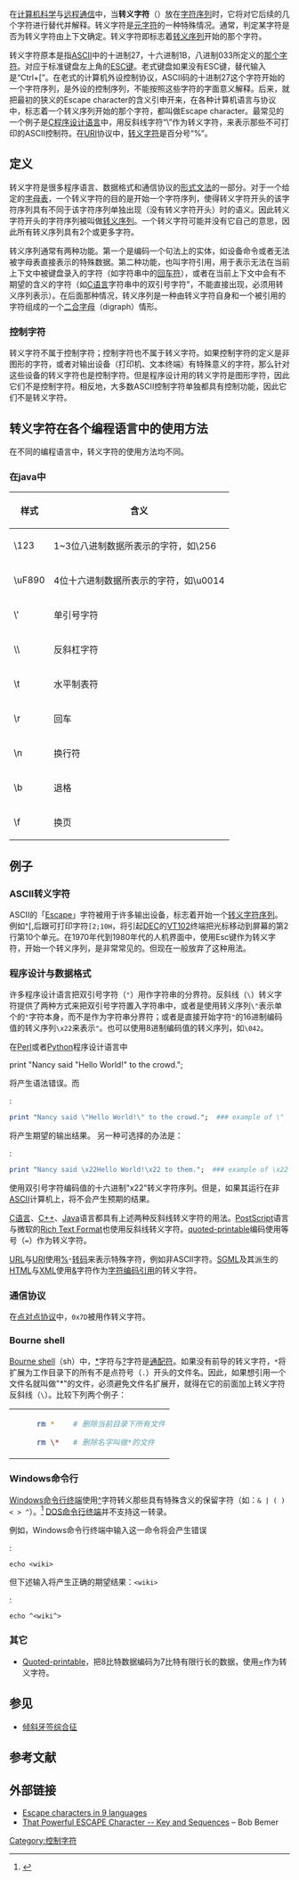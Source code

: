 {{NoteTA
|G1 = IT
}}
{{各地中文名
|cn = 转义字符
|tw = 跳脫字元，逸出字元
}}
在[[计算机科学|计算机科学]]与[[远程通信|远程通信]]中，当'''转义字符'''（{{lang|en|Escape Character}}）放在[[序列#计算机领域|字符序列]]时，它将对它后续的几个字符进行替代并解释。转义字符是[[元字符|元字符]]的一种特殊情况。通常，判定某字符是否为转义字符由上下文确定。转义字符即标志着[[转义序列|转义序列]]开始的那个字符。

转义字符原本是指[[ASCII|ASCII]]中的十进制27，十六进制1B，八进制033所定义的[[退出键|那个字符]]。对应于标准键盘左上角的[[退出键|ESC键]]。老式键盘如果没有ESC键，替代输入是“Ctrl+[”。在老式的计算机外设控制协议，ASCII码的十进制27这个字符开始的一个字符序列，是外设的控制序列，不能按照这些字符的字面意义解释。后来，就把最初的狭义的Escape character的含义引申开来，在各种计算机语言与协议中，标志着一个转义序列开始的那个字符，都叫做Escape character。最常见的一个例子是[[C程序设计语言|C程序设计语言]]中，用反斜线字符“\”作为转义字符，来表示那些不可打印的ASCII控制符。在[[统一资源标志符|URI]]协议中，[[百分号编码|转义字符]]是百分号“%”。

==定义==
转义字符是很多程序语言、数据格式和通信协议的[[形式文法|形式文法]]的一部分。对于一个给定的[[字母表_(计算机科学)|字母表]]，一个转义字符的目的是开始一个字符序列，使得转义字符开头的该字符序列具有不同于该字符序列单独出现（没有转义字符开头）时的语义。因此转义字符开头的字符序列被叫做[[转义序列|转义序列]]。一个转义字符可能并没有它自己的意思，因此所有转义序列具有2个或更多字符。

转义序列通常有两种功能。第一个是编码一个句法上的实体，如设备命令或者无法被字母表直接表示的特殊数据。第二种功能，也叫字符引用，用于表示无法在当前上下文中被键盘录入的字符（如字符串中的[[回车符|回车符]]），或者在当前上下文中会有不期望的含义的字符（如[[C语言|C语言]]字符串中的双引号字符"，不能直接出现，必须用转义序列表示）。在后面那种情况，转义序列是一种由转义字符自身和一个被引用的字符组成的一个[[二合字母|二合字母]]（digraph）情形。

===控制字符===
转义字符不属于控制字符；控制字符也不属于转义字符。如果控制字符的定义是非图形的字符，或者对输出设备（打印机、文本终端）有特殊意义的字符，那么针对这些设备的转义字符也是控制字符。但是程序设计用的转义字符是图形字符，因此它们不是控制字符。相反地，大多数ASCII控制字符单独都具有控制功能，因此它们不是转义字符。

== 转义字符在各个编程语言中的使用方法 ==
在不同的编程语言中，转义字符的使用方法均不同。

=== 在java中 ===
{| class="wikitable"
|+
!样式
!含义                                         
|-
|\123
|1~3位八进制数据所表示的字符，如\256
|-
|\uF890
|4位十六进制数据所表示的字符，如\u0014
|-
|\'
|单引号字符
|-
|\\
|反斜杠字符
|-
|\t
|水平制表符
|-
|\r
|回车
|-
|\n
|换行符
|-
|\b
|退格
|-
|\f
|换页
|}

==例子==
=== ASCII转义字符 ===
{{seealso|转义序列|ANSI转义序列}}
ASCII的「[[退出键|Escape]]」字符被用于许多输出设备，标志着开始一个[[转义字符序列|转义字符序列]]。例如^[,后跟可打印字符<code>[2;10H</code>，将引起[[DEC|DEC]]的[[VT102|VT102]]终端把光标移动到屏幕的第2行第10个单元。在1970年代到1980年代的人机界面中，使用Esc键作为转义字符，开始一个转义序列，是非常常见的。但现在一般放弃了这种用法。

===程序设计与数据格式===
许多程序设计语言把双引号字符（<code><nowiki>"</nowiki></code>）用作字符串的分界符。反斜线（<code><nowiki>\</nowiki></code>）转义字符提供了两种方式来把双引号字符置入字符串中，或者是使用转义序列<code><nowiki>\"</nowiki></code>表示单个的<code><nowiki>"</nowiki></code>字符本身，而不是作为字符串分界符；或者是直接开始字符<code><nowiki>"</nowiki></code>的16进制编码值的转义序列<code><nowiki>\x22</nowiki></code>来表示<code><nowiki>"</nowiki></code>。也可以使用8进制编码值的转义序列，如<code><nowiki>\042</nowiki></code>。

在[[Perl|Perl]]或者[[Python|Python]]程序设计语言中
:<!-- 在python 3中，由于print代码已从一个关键字变为一个函数，所以在python 3中，以下代码不再有效。 --><syntaxhighlight lang="perl">
print "Nancy said "Hello World!" to the crowd.";
</syntaxhighlight>
将产生语法错误。而
: <syntaxhighlight lang="perl">
print "Nancy said \"Hello World!\" to the crowd.";  ### example of \"
</syntaxhighlight>
将产生期望的输出结果。
另一种可选择的办法是：
: <syntaxhighlight lang="perl">
print "Nancy said \x22Hello World!\x22 to them.";  ### example of \x22
</syntaxhighlight>
使用双引号字符编码值的十六进制"x22"转义字符序列。但是，如果其运行在非[[ASCII|ASCII]]计算机上，将不会产生预期的结果。

[[C语言|C语言]]、[[C++|C++]]、[[Java|Java]]语言都具有上述两种反斜线转义字符的用法。[[PostScript|PostScript]]语言与微软的[[RTF|Rich Text Format]]也使用反斜线转义字符。[[quoted-printable|quoted-printable]]编码使用等号（<code><nowiki>=</nowiki></code>）作为转义字符。

[[URL|URL]]与[[URI|URI]]使用[[%|%]]-[[百分号编码|转码]]来表示特殊字符，例如非ASCII字符。[[SGML|SGML]]及其派生的[[HTML|HTML]]与[[XML|XML]]使用[[&|&]]字符作为[[字符编码引用|字符编码引用]]的转义字符。

===通信协议===
在[[点对点协议|点对点协议]]中，<code><nowiki>0x7D</nowiki></code>被用作转义字符。

===Bourne shell===
[[Bourne_shell|Bourne shell]]（sh）中，[[*|*]]字符与[[?|?]]字符是[[通配符|通配符]]。如果没有前导的转义字符，<code><nowiki>*</nowiki></code>将扩展为工作目录下的所有不是点符号（<code><nowiki>.</nowiki></code>）开头的文件名。因此，如果想引用一个文件名就叫做"*"的文件，必须避免文件名扩展开，就得在它的前面加上转义字符反斜线（<code><nowiki>\</nowiki></code>）。比较下列两个例子：
{|
|width="25px" | ||
<syntaxhighlight lang="bash">
rm *    # 删除当前目录下所有文件

rm \*   # 删除名字叫做*的文件
</syntaxhighlight>
|}

===Windows命令行===
[[cmd.exe|Windows命令行终端]]使用[[^|^]]字符转义那些具有特殊含义的保留字符（如：<code><nowiki>& | ( ) < > ^</nowiki></code>）。<ref>{{cite web |url=http://technet.microsoft.com/en-us/library/cc723564.aspx |title=The Windows NT Command Shell |author=Tim Hill |year=1998 |publisher=MacMillan Technical Publishing |accessdate=2010-01-13 |archive-date=2017-09-03 |archive-url=https://web.archive.org/web/20170903235342/https://technet.microsoft.com/en-us/library/cc723564.aspx |dead-url=no }}</ref>  [[COMMAND.COM|DOS命令行终端]]并不支持这一转录。

例如，Windows命令行终端中输入这一命令将会产生错误
: <syntaxhighlight lang="dos">
echo <wiki>
</syntaxhighlight>

但下述输入将产生正确的期望结果：<code><nowiki><wiki></nowiki></code>
: <syntaxhighlight lang="dos">
echo ^<wiki^>
</syntaxhighlight>

===其它===
* [[Quoted-printable|Quoted-printable]]，把8比特数据编码为7比特有限行长的数据，使用[[=|=]]作为转义字符。

==参见==
* [[倾斜牙签综合征|倾斜牙签综合征]]

==参考文献==
<references/>

==外部链接==
*[http://codecodex.com/wiki/Escape_sequences_and_escape_characters Escape characters in 9 languages] {{Wayback|url=http://codecodex.com/wiki/Escape_sequences_and_escape_characters |date=20090716174310 }}
*[https://web.archive.org/web/20120207054444/http://www.trailing-edge.com/~bobbemer/ESCAPE.HTM That Powerful ESCAPE Character -- Key and Sequences] – Bob Bemer

[[Category:控制字符|Category:控制字符]]